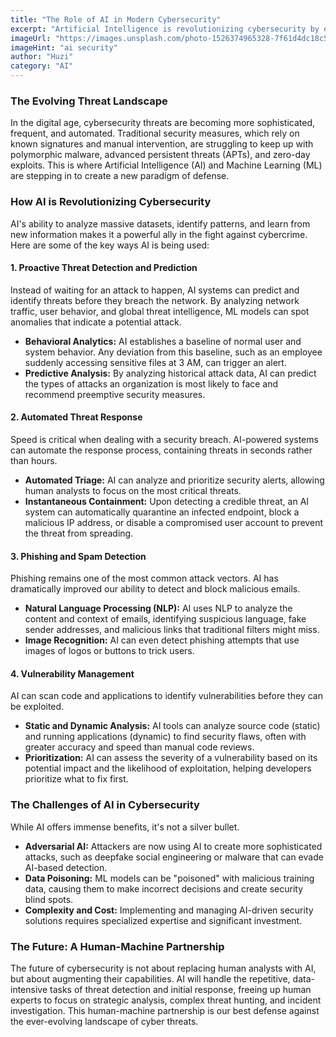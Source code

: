 ```yaml
---
title: "The Role of AI in Modern Cybersecurity"
excerpt: "Artificial Intelligence is revolutionizing cybersecurity by enabling proactive threat detection, automating responses, and analyzing vast datasets. Discover how AI is becoming the ultimate defense mechanism."
imageUrl: "https://images.unsplash.com/photo-1526374965328-7f61d4dc18c5?q=80&w=2070&auto=format&fit=crop"
imageHint: "ai security"
author: "Huzi"
category: "AI"
---
```


### The Evolving Threat Landscape

In the digital age, cybersecurity threats are becoming more sophisticated, frequent, and automated. Traditional security measures, which rely on known signatures and manual intervention, are struggling to keep up with polymorphic malware, advanced persistent threats (APTs), and zero-day exploits. This is where Artificial Intelligence (AI) and Machine Learning (ML) are stepping in to create a new paradigm of defense.

### How AI is Revolutionizing Cybersecurity

AI's ability to analyze massive datasets, identify patterns, and learn from new information makes it a powerful ally in the fight against cybercrime. Here are some of the key ways AI is being used:

#### 1. Proactive Threat Detection and Prediction

Instead of waiting for an attack to happen, AI systems can predict and identify threats before they breach the network. By analyzing network traffic, user behavior, and global threat intelligence, ML models can spot anomalies that indicate a potential attack.

- **Behavioral Analytics:** AI establishes a baseline of normal user and system behavior. Any deviation from this baseline, such as an employee suddenly accessing sensitive files at 3 AM, can trigger an alert.
- **Predictive Analysis:** By analyzing historical attack data, AI can predict the types of attacks an organization is most likely to face and recommend preemptive security measures.

#### 2. Automated Threat Response

Speed is critical when dealing with a security breach. AI-powered systems can automate the response process, containing threats in seconds rather than hours.

- **Automated Triage:** AI can analyze and prioritize security alerts, allowing human analysts to focus on the most critical threats.
- **Instantaneous Containment:** Upon detecting a credible threat, an AI system can automatically quarantine an infected endpoint, block a malicious IP address, or disable a compromised user account to prevent the threat from spreading.

#### 3. Phishing and Spam Detection

Phishing remains one of the most common attack vectors. AI has dramatically improved our ability to detect and block malicious emails.

- **Natural Language Processing (NLP):** AI uses NLP to analyze the content and context of emails, identifying suspicious language, fake sender addresses, and malicious links that traditional filters might miss.
- **Image Recognition:** AI can even detect phishing attempts that use images of logos or buttons to trick users.

#### 4. Vulnerability Management

AI can scan code and applications to identify vulnerabilities before they can be exploited.

- **Static and Dynamic Analysis:** AI tools can analyze source code (static) and running applications (dynamic) to find security flaws, often with greater accuracy and speed than manual code reviews.
- **Prioritization:** AI can assess the severity of a vulnerability based on its potential impact and the likelihood of exploitation, helping developers prioritize what to fix first.

### The Challenges of AI in Cybersecurity

While AI offers immense benefits, it's not a silver bullet.
- **Adversarial AI:** Attackers are now using AI to create more sophisticated attacks, such as deepfake social engineering or malware that can evade AI-based detection.
- **Data Poisoning:** ML models can be "poisoned" with malicious training data, causing them to make incorrect decisions and create security blind spots.
- **Complexity and Cost:** Implementing and managing AI-driven security solutions requires specialized expertise and significant investment.

### The Future: A Human-Machine Partnership

The future of cybersecurity is not about replacing human analysts with AI, but about augmenting their capabilities. AI will handle the repetitive, data-intensive tasks of threat detection and initial response, freeing up human experts to focus on strategic analysis, complex threat hunting, and incident investigation. This human-machine partnership is our best defense against the ever-evolving landscape of cyber threats.
